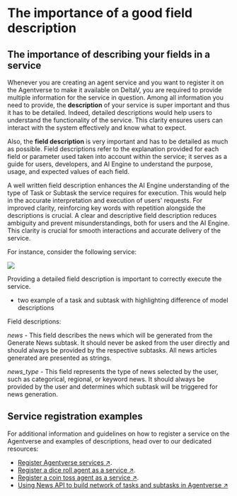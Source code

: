 # The importance of a good field description

## The importance of describing your fields in a service

Whenever you are creating an agent service and you want to register it on the Agentverse to make it available on DeltaV, you are required to provide multiple information for the service in question. Among all information you need to provide, the **description** of your service is super important and thus it has to be detailed. Indeed, detailed descriptions would help users to understand the functionality of the service. This clarity ensures users can interact with the system effectively and know what to expect.

Also, the **field description** is very important and has to be detailed as much as possible. Field descriptions refer to the explanation provided for each field or parameter used taken into account within the service; it serves as a guide for users, developers, and AI Engine to understand the purpose, usage, and expected values of each field.

A well written field description enhances the AI Engine understanding of the type of Task or Subtask the service requires for execution. This would help in the accurate interpretation and execution of users' requests. For improved clarity, reinforcing key words with repetition alongside the descriptions is crucial. A clear and descriptive field description reduces ambiguity and prevent misunderstandings, both for users and the AI Engine. This clarity is crucial for smooth interactions and accurate delivery of the service.

For instance, consider the following service:

![](../../../src/images/guides/services/the-importance-of-descriptions/coin-toss-service-description.png)

Providing a detailed field description is important to correctly execute the service.


 - two example of a task and subtask with highlighting difference of model descriptions

Field descriptions:

_news_ - This field describes the news which will be generated from the Generate News subtask. It should never be asked from the user directly and should always be provided by the respective subtasks. All news articles generated are presented as strings.

_news_type_ - This field represents the type of news selected by the user, such as categorical, regional, or keyword news. It should always be provided by the user and determines which subtask will be triggered for news generation.



## Service registration examples

For additional information and guidelines on how to register a service on the Agentverse and examples of descriptions, head over to our dedicated resources:

   - [Register Agentverse services ↗️](/guides/agentverse/registering-agent-services).
   - [Register a dice roll agent as a service ↗️](/guides/agentverse/registering-agent-dice-roll).
   - [Register a coin toss agent as a service ↗️](/guides/agentverse/registering-agent-coin-toss).
   - [Using News API to build network of tasks and subtasks in Agentverse ↗️](/guides/services/utilizing-api-to-build-network-of-task-and-subtask)







